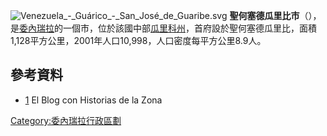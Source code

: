 [[Image:Venezuela_-_Guárico_-_San_José_de_Guaribe.svg|right]]
'''聖何塞德瓜里比市'''（{{lang-es|Municipio San José de Guaribe}}），是[[委內瑞拉|委內瑞拉]]的一個市，位於該國中部[[瓜里科州|瓜里科州]]，首府設於聖何塞德瓜里比，面積1,128平方公里，2001年人口10,998，人口密度每平方公里8.9人。

==參考資料==
*[http://algunasfamilias.wordpress.com/] El Blog con Historias de la Zona

{{Venezuela-geo-stub}}
[[Category:委內瑞拉行政區劃|Category:委內瑞拉行政區劃]]